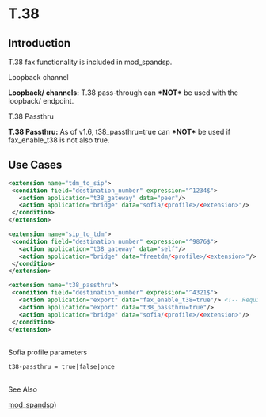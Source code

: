 
# T.38 

 

## Introduction

T.38 fax functionality is included in mod\_spandsp.   
  
Loopback channel

**Loopback/ channels:** T.38 pass-through can **\*NOT\*** be used with the loopback/ endpoint.

T.38 Passthru

**T.38 Passthru:** As of v1.6, t38\_passthru=true can **\*NOT\*** be used if fax\_enable\_t38 is not also true.

## Use Cases

```xml
<extension name="tdm_to_sip">
 <condition field="destination_number" expression="^1234$">
   <action application="t38_gateway" data="peer"/>
   <action application="bridge" data="sofia/<profile>/<extension>"/>
 </condition>
</extension>
```

```xml
<extension name="sip_to_tdm">
 <condition field="destination_number" expression="^9876$">
   <action application="t38_gateway" data="self"/>
   <action application="bridge" data="freetdm/<profile>/<extension>"/>
 </condition>
</extension>
```

```xml
<extension name="t38_passthru">
 <condition field="destination_number" expression="^4321$">
   <action application="export" data="fax_enable_t38=true"/> <!-- Required as of v1.6 -->
   <action application="export" data="t38_passthru=true"/>
   <action application="bridge" data="sofia/<profile>/<extension>"/>
 </condition>
</extension>
```

##   
Sofia profile parameters

```xml
t38-passthru = true|false|once
```

 ##   
See Also

[mod\_spandsp](../mod_spandsp_6587021.mdx))


